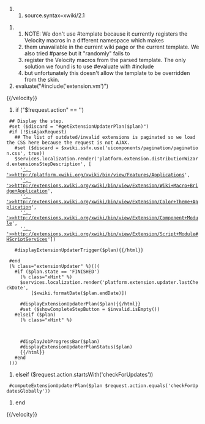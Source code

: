 ##source.syntax=xwiki/2.1
{{velocity output="false"}}
## NOTE: We don't use #template because it currently registers the Velocity macros in a different namespace which makes
## them unavailable in the current wiki page or the current template. We also tried #parse but it "randomly" fails to
## register the Velocity macros from the parsed template. The only solution we found is to use #evaluate with #include
## but unfortunately this doesn't allow the template to be overridden from the skin.
#evaluate("#include('extension.vm')")
{{/velocity}}

{{velocity}}
#if ("$!request.action" == '')
  ## Display the step.
  #set ($discard = "#getExtensionUpdaterPlan($plan)")
  #if (!$isAjaxRequest)
    ## The list of outdated/invalid extensions is paginated so we load the CSS here because the request is not AJAX.
    #set ($discard = $xwiki.ssfx.use('uicomponents/pagination/pagination.css', true))
    $services.localization.render('platform.extension.distributionWizard.extensionsStepDescription', [
      '[[', '>>http://platform.xwiki.org/xwiki/bin/view/Features/Applications]]',
      '[[', '>>http://extensions.xwiki.org/xwiki/bin/view/Extension/Wiki+Macro+Bridge+Application]]',
      '[[', '>>http://extensions.xwiki.org/xwiki/bin/view/Extension/Color+Theme+Application]]',
      '[[', '>>http://extensions.xwiki.org/xwiki/bin/view/Extension/Component+Module]]',
      '[[', '>>http://extensions.xwiki.org/xwiki/bin/view/Extension/Script+Module#HScriptServices]]'])

    {{html}}#displayExtensionUpdaterTrigger($plan){{/html}}

  #end
  (% class="extensionUpdater" %)(((
    #if ($plan.state == 'FINISHED')
      (% class="xHint" %)
      $services.localization.render('platform.extension.updater.lastCheckDate',
          [$xwiki.formatDate($plan.endDate)])

      {{html}}#displayExtensionUpdaterPlan($plan){{/html}}
      #set ($showCompleteStepButton = $invalid.isEmpty())
    #elseif ($plan)
      (% class="xHint" %)
      {{translation key="platform.extension.updater.loading"/}}

      {{html}}
      #displayJobProgressBar($plan)
      #displayExtensionUpdaterPlanStatus($plan)
      {{/html}}
    #end
  )))
#elseif ($request.action.startsWith('checkForUpdates'))
  #computeExtensionUpdaterPlan($plan $request.action.equals('checkForUpdatesGlobally'))
#end
{{/velocity}}
